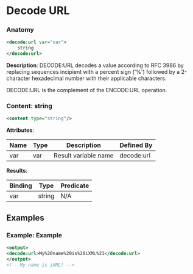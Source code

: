 # Decode URL

### Anatomy

```xml
<decode:url var="var">
    string
</decode:url>
```

 **Description**:
 DECODE:URL decodes a value according to RFC 3986 by replacing sequences incipient with a percent sign ('%') followed by a 2-character hexadecimal number with their applicable characters.

DECODE:URL is the complement of the ENCODE:URL operation.

### Content: string

```xml
<content type="string"/>
```

**Attributes**:

| Name | Type | Description | Defined By |
| ---- | ---- | ----------- | ---------- |
| var | var | Result variable name | decode:url |


**Results**:

| Binding | Type | Predicate |
| ------- | ---- | --------- |
| var | string | N/A |


## Examples

### Example: Example

```xml
<output>
<decode:url>My%20name%20is%20iXML%21</decode:url>
</output>
<!-- My name is iXML! -->
```

